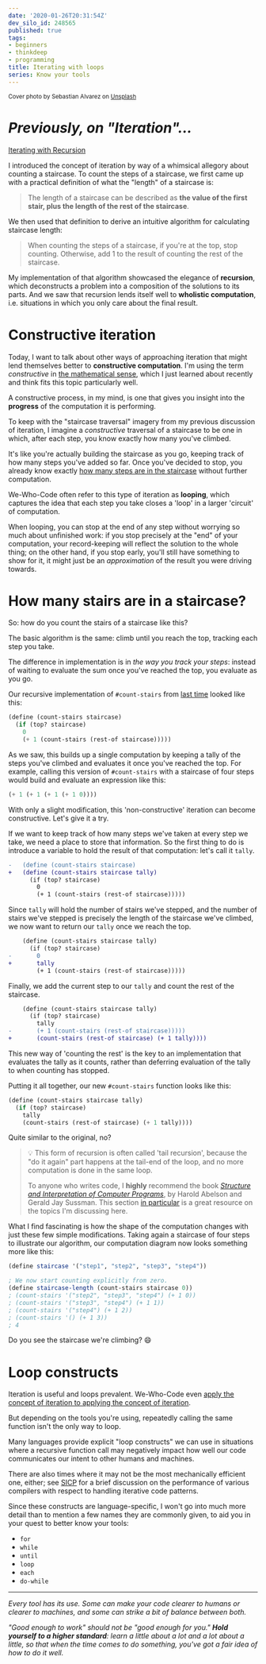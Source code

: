 ```yaml
---
date: '2020-01-26T20:31:54Z'
dev_silo_id: 248565
published: true
tags:
- beginners
- thinkdeep
- programming
title: Iterating with loops
series: Know your tools
---
```


<small>Cover photo by Sebastian Alvarez on [Unsplash](https://unsplash.com/photos/1-XS37EZ_Kg)</small>

# _Previously, on "Iteration"..._

[Iterating with Recursion](https://dev.to/daniel13rady/iterating-with-recursion-3i5e)

I introduced the concept of iteration by way of a whimsical allegory about counting a staircase. To count the steps of a staircase, we first came up with a practical definition of what the "length" of a staircase is:

> The length of a staircase can be described as **the value of the first stair, plus the length of the rest of the staircase**.

We then used that definition to derive an intuitive algorithm for calculating staircase length:

> When counting the steps of a staircase, if you're at the top, stop counting.
> Otherwise, add 1 to the result of counting the rest of the staircase.

My implementation of that algorithm showcased the elegance of **recursion**, which deconstructs a problem into a composition of the solutions to its parts. And we saw that recursion lends itself well to **wholistic computation**, i.e. situations in which you only care about the final result.

# Constructive iteration

Today, I want to talk about other ways of approaching iteration that might lend themselves better to **constructive computation**. I'm using the term _constructive_ in [the mathematical sense](https://en.wikipedia.org/wiki/Constructive_proof), which I just learned about recently and think fits this topic particularly well.

A constructive process, in my mind, is one that gives you insight into the **progress** of the computation it is performing.

To keep with the "staircase traversal" imagery from my previous discussion of iteration, I imagine a _constructive_ traversal of a staircase to be one in which, after each step, you know exactly how many you've climbed.

It's like you're actually building the staircase as you go, keeping track of how many steps you've added so far. Once you've decided to stop, you already know exactly [how many steps are in the staircase](https://www.youtube.com/watch?v=5ZtbCOpx8Sk) without further computation.

We-Who-Code often refer to this type of iteration as **looping**, which captures the idea that each step you take closes a 'loop' in a larger 'circuit' of computation.

When looping, you can stop at the end of any step without worrying so much about unfinished work: if you stop precisely at the "end" of your computation, your record-keeping will reflect the solution to the whole thing; on the other hand, if you stop early, you'll still have something to show for it, it might just be an _approximation_ of the result you were driving towards.

# How many stairs are in a staircase?

So: how do you count the stairs of a staircase like this?

The basic algorithm is the same: climb until you reach the top, tracking each step you take.

The difference in implementation is in _the way you track your steps_: instead of waiting to evaluate the sum once you've reached the top, you evaluate as you go.

Our recursive implementation of `#count-stairs` from [last time](https://dev.to/daniel13rady/iterating-with-recursion-3i5e) looked like this:

```scheme
(define (count-stairs staircase)
  (if (top? staircase)
    0
    (+ 1 (count-stairs (rest-of staircase)))))
```

As we saw, this builds up a single computation by keeping a tally of the steps you've climbed and evaluates it once you've reached the top. For example, calling this version of `#count-stairs` with a staircase of four steps would build and evaluate an expression like this:

```scheme
(+ 1 (+ 1 (+ 1 (+ 1 0))))
```

With only a slight modification, this 'non-constructive' iteration can become constructive. Let's give it a try.

If we want to keep track of how many steps we've taken at every step we take, we need a place to store that information. So the first thing to do is introduce a variable to hold the result of that computation: let's call it `tally`.

```diff
-   (define (count-stairs staircase)
+   (define (count-stairs staircase tally)
      (if (top? staircase)
        0
        (+ 1 (count-stairs (rest-of staircase)))))
```

Since `tally` will hold the number of stairs we've stepped, and the number of stairs we've stepped is precisely the length of the staircase we've climbed, we now want to return our `tally` once we reach the top.

```diff
    (define (count-stairs staircase tally)
      (if (top? staircase)
-       0
+       tally
        (+ 1 (count-stairs (rest-of staircase)))))
```

Finally, we add the current step to our `tally` and count the rest of the staircase.

```diff
    (define (count-stairs staircase tally)
      (if (top? staircase)
        tally
-       (+ 1 (count-stairs (rest-of staircase)))))
+       (count-stairs (rest-of staircase) (+ 1 tally))))
```

This new way of 'counting the rest' is the key to an implementation that evaluates the tally as it counts, rather than deferring evaluation of the tally to when counting has stopped.

Putting it all together, our new `#count-stairs` function looks like this:

```scheme
(define (count-stairs staircase tally)
  (if (top? staircase)
    tally
    (count-stairs (rest-of staircase) (+ 1 tally))))
```

Quite similar to the original, no?

> :bulb: This form of recursion is often called 'tail recursion', because the "do it again" part happens at the tail-end of the loop, and no more computation is done in the same loop.
>
> To anyone who writes code, I **highly** recommend the book [_Structure and Interpretation of Computer Programs_](https://www.goodreads.com/book/show/43713.Structure_and_Interpretation_of_Computer_Programs), by Harold Abelson and Gerald Jay Sussman. This section [in particular](https://xuanji.appspot.com/isicp/1-2-procedures.html) is a great resource on the topics I'm discussing here.

What I find fascinating is how the shape of the computation changes with just these few simple modifications. Taking again a staircase of four steps to illustrate our algorithm, our computation diagram now looks something more like this:

```scheme
(define staircase '("step1", "step2", "step3", "step4"))

; We now start counting explicitly from zero.
(define staircase-length (count-stairs staircase 0))
; (count-stairs '("step2", "step3", "step4") (+ 1 0))
; (count-stairs '("step3", "step4") (+ 1 1))
; (count-stairs '("step4") (+ 1 2))
; (count-stairs '() (+ 1 3))
; 4
```

Do you see the staircase we're climbing? :smile:

# Loop constructs

Iteration is useful and loops prevalent. We-Who-Code even [apply the concept of iteration to applying the concept of iteration](https://www.ntaskmanager.com/blog/what-is-agile-iterative-approach/).

But depending on the tools you're using, repeatedly calling the same function isn't the only way to loop.

Many languages provide explicit "loop constructs" we can use in situations where a recursive function call may negatively impact how well our code communicates our intent to other humans and machines.

There are also times where it may not be the most mechanically efficient one, either; see [SICP](https://xuanji.appspot.com/isicp/1-2-procedures.html#%_sec_1.2.1) for a brief discussion on the performance of various compilers with respect to handling iterative code patterns.

Since these constructs are language-specific, I won't go into much more detail than to mention a few names they are commonly given, to aid you in your quest to better know your tools:

- `for`
- `while`
- `until`
- `loop`
- `each`
- `do-while`

---

_Every tool has its use. Some can make your code clearer to humans or clearer to machines, and some can strike a bit of balance between both._

_"Good enough to work" should not be "good enough for you." **Hold yourself to a higher standard**: learn a little about a lot and a lot about a little, so that when the time comes to do something, you've got a fair idea of how to do it well._
